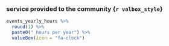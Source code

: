 ### service provided to the community {`r valbox_style`}

```r
events_yearly_hours %>% 
  round(1) %>%
  paste0(" hours per year") %>%
  valueBox(icon = "fa-clock")
```
